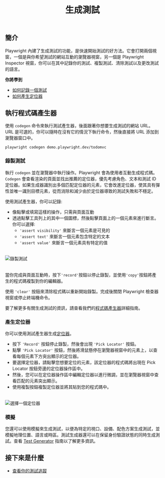 ﻿---
id: codegen-intro
title: "生成測試"
---

## 簡介

Playwright 內建了生成測試的功能，是快速開始測試的好方法。它會打開兩個視窗，一個是與你希望測試的網站互動的瀏覽器視窗，另一個是 Playwright Inspector 視窗，你可以在其中記錄你的測試、複製測試、清除測試以及更改測試的語言。

**你將學到**

- [如何記錄一個測試](/codegen.mdx#錄製測試)
- [如何產生定位器](/codegen.mdx#產生定位器)

## 執行程式碼產生器

使用 `codegen` 命令來執行測試產生器，後面跟著你想要生成測試的網站 URL。URL 是可選的，你可以隨時在沒有它的情況下執行命令，然後直接將 URL 添加到瀏覽器窗口中。

```bash
playwright codegen demo.playwright.dev/todomvc
```

### 錄製測試

執行 `codegen` 並在瀏覽器中執行操作。Playwright 會為使用者互動生成程式碼。`Codegen` 會查看渲染的頁面並找出推薦的定位器，優先考慮角色、文本和測試 ID 定位器。如果生成器識別出多個匹配定位器的元素，它會改進定位器，使其具有彈性並唯一識別目標元素，從而消除和減少由於定位器導致的測試失敗和不穩定。

使用測試產生器，你可以記錄:

* 像點擊或填寫這樣的操作，只需與頁面互動
* 透過點擊工具列上的其中一個圖標，然後點擊頁面上的一個元素來進行斷言。你可以選擇:
  * `'assert visibility'` 來斷言一個元素是可見的
  * `'assert text'` 來斷言一個元素包含特定的文本
  * `'assert value'` 來斷言一個元素具有特定的值

######

![錄製測試](https://github.com/microsoft/playwright/assets/13063165/9751b609-6e4c-486b-a961-f86f177b1d58)

######

當你完成與頁面互動時，按下`'record'`按鈕以停止錄製，並使用`'copy'`按鈕將產生的程式碼複製到你的編輯器。

使用 `'clear'` 按鈕來清除程式碼以重新開始錄製。完成後關閉 Playwright 檢查器視窗或停止終端機命令。

要了解更多有關生成測試的資訊，請查看我們的[程式碼產生器](./codegen.mdx)詳細指南。

### 產生定位器

你可以使用測試產生器生成[定位器](https://locators.mdx)。

* 按下 `'Record'` 按鈕停止錄製，然後會出現 `'Pick Locator'` 按鈕。
* 點擊 `'Pick Locator'` 按鈕，然後將滑鼠懸停在瀏覽器視窗中的元素上，以查看每個元素下方突出顯示的定位器。
* 要選擇定位器，請點擊您想要定位的元素，該定位器的程式碼將出現在 Pick Locator 按鈕旁邊的定位器操作區中。
* 然後，您可以在定位器操作區中編輯定位器以進行微調，並在瀏覽器視窗中查看匹配的元素突出顯示。
* 使用複製按鈕複製定位器並將其貼到您的程式碼中。

######

![選擇一個定位器](https://github.com/microsoft/playwright/assets/13063165/95d11f48-96a4-46b9-9c2a-63c3aa4fdce7)

### 模擬

您還可以使用模擬來生成測試，以便為特定的視口、設備、配色方案生成測試，並模擬地理位置、語言或時區。測試生成器還可以在保留身份驗證狀態的同時生成測試。查看 [Test Generator](./codegen.mdx#emulation) 指南以了解更多資訊。

## 接下來是什麼

- [查看你的測試追蹤](./trace-viewer-intro.mdx)




[Accessibility]: /api/class-accessibility.mdx "Accessibility"
[APIRequest]: /api/class-apirequest.mdx "APIRequest"
[APIRequestContext]: /api/class-apirequestcontext.mdx "APIRequestContext"
[APIResponse]: /api/class-apiresponse.mdx "APIResponse"
[APIResponseAssertions]: /api/class-apiresponseassertions.mdx "APIResponseAssertions"
[Browser]: /api/class-browser.mdx "Browser"
[BrowserContext]: /api/class-browsercontext.mdx "BrowserContext"
[BrowserType]: /api/class-browsertype.mdx "BrowserType"
[CDPSession]: /api/class-cdpsession.mdx "CDPSession"
[Clock]: /api/class-clock.mdx "Clock"
[ConsoleMessage]: /api/class-consolemessage.mdx "ConsoleMessage"
[Dialog]: /api/class-dialog.mdx "Dialog"
[Download]: /api/class-download.mdx "Download"
[ElementHandle]: /api/class-elementhandle.mdx "ElementHandle"
[Error]: /api/class-error.mdx "Error"
[FileChooser]: /api/class-filechooser.mdx "FileChooser"
[Frame]: /api/class-frame.mdx "Frame"
[FrameLocator]: /api/class-framelocator.mdx "FrameLocator"
[JSHandle]: /api/class-jshandle.mdx "JSHandle"
[Keyboard]: /api/class-keyboard.mdx "Keyboard"
[Locator]: /api/class-locator.mdx "Locator"
[LocatorAssertions]: /api/class-locatorassertions.mdx "LocatorAssertions"
[Mouse]: /api/class-mouse.mdx "Mouse"
[Page]: /api/class-page.mdx "Page"
[PageAssertions]: /api/class-pageassertions.mdx "PageAssertions"
[Playwright]: /api/class-playwright.mdx "Playwright"
[Request]: /api/class-request.mdx "Request"
[Response]: /api/class-response.mdx "Response"
[Route]: /api/class-route.mdx "Route"
[Selectors]: /api/class-selectors.mdx "Selectors"
[TimeoutError]: /api/class-timeouterror.mdx "TimeoutError"
[Touchscreen]: /api/class-touchscreen.mdx "Touchscreen"
[Tracing]: /api/class-tracing.mdx "Tracing"
[Video]: /api/class-video.mdx "Video"
[WebError]: /api/class-weberror.mdx "WebError"
[WebSocket]: /api/class-websocket.mdx "WebSocket"
[Worker]: /api/class-worker.mdx "Worker"
[Element]: https://developer.mozilla.org/en-US/docs/Web/API/element "Element"
[EvaluationArgument]: /evaluating.mdx#evaluation-argument "EvaluationArgument"
[Promise]: https://developer.mozilla.org/en-US/docs/Web/JavaScript/Reference/Global_Objects/Promise "Promise"
[iterator]: https://developer.mozilla.org/en-US/docs/Web/JavaScript/Reference/Iteration_protocols "Iterator"
[origin]: https://developer.mozilla.org/en-US/docs/Glossary/Origin "Origin"
[selector]: https://developer.mozilla.org/en-US/docs/Web/CSS/CSS_Selectors "selector"
[Serializable]: https://developer.mozilla.org/en-US/docs/Web/JavaScript/Reference/Global_Objects/JSON/stringify#Description "Serializable"
[UIEvent.detail]: https://developer.mozilla.org/en-US/docs/Web/API/UIEvent/detail "UIEvent.detail"
[UnixTime]: https://en.wikipedia.org/wiki/Unix_time "Unix Time"
[xpath]: https://developer.mozilla.org/en-US/docs/Web/XPath "xpath"

[Any]: https://docs.python.org/3/library/typing.html#typing.Any "Any"
[bool]: https://docs.python.org/3/library/stdtypes.html "bool"
[bytes]: https://docs.python.org/3/library/stdtypes.html#bytes "bytes"
[Callable]: https://docs.python.org/3/library/typing.html#typing.Callable "Callable"
[EventContextManager]: https://docs.python.org/3/reference/datamodel.html#context-managers "Event context manager"
[EventEmitter]: https://pyee.readthedocs.io/en/latest/#pyee.BaseEventEmitter "EventEmitter"
[Exception]: https://docs.python.org/3/library/exceptions.html#Exception "Exception"
[Dict]: https://docs.python.org/3/library/typing.html#typing.Dict "Dict"
[float]: https://docs.python.org/3/library/stdtypes.html#numeric-types-int-float-complex "float"
[int]: https://docs.python.org/3/library/stdtypes.html#numeric-types-int-float-complex "int"
[List]: https://docs.python.org/3/library/typing.html#typing.List "List"
[NoneType]: https://docs.python.org/3/library/constants.html#None "None"
[Pattern]: https://docs.python.org/3/library/re.html "Pattern"
[URL]: https://en.wikipedia.org/wiki/URL "URL"
[pathlib.Path]: https://realpython.com/python-pathlib/ "pathlib.Path"
[str]: https://docs.python.org/3/library/stdtypes.html#text-sequence-type-str "str"
[Union]: https://docs.python.org/3/library/typing.html#typing.Union "Union"
[datetime]: https://docs.python.org/3/library/datetime.html#datetime.datetime "datetime"

[all available image tags]: https://mcr.microsoft.com/en-us/product/playwright/python/about "all available image tags"
[Microsoft Artifact Registry]: https://mcr.microsoft.com/en-us/product/playwright/python/about "Microsoft Artifact Registry"
[Dockerfile.jammy]: https://github.com/microsoft/playwright-python/blob/main/utils/docker/Dockerfile.jammy "Dockerfile.jammy"
